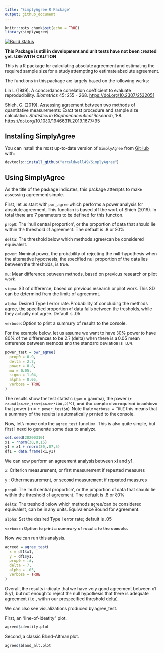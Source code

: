 ```yaml
---
title: "SimplyAgree R Package"
output: github_document
---
```


```r
knitr::opts_chunk$set(echo = TRUE)
library(SimplyAgree)
```

[![Build Status](https://travis-ci.com/arcaldwell49/SimplyAgree.svg?branch=master)](https://travis-ci.com/arcaldwell49/SimplyAgree)

**This Package is still in development and unit tests have not been created yet. USE WITH CAUTION**

This is a R package for calculating absolute agreement and estimating the required sample size for a study attempting to estimate absolute agreement. 

The functions in this package are largely based on the following works:

Lin L (1989). A concordance correlation coefficient to evaluate reproducibility. *Biometrics* 45: 255 - 268. <https://doi.org/10.2307/2532051>

Shieh, G. (2019). Assessing agreement between two methods of quantitative measurements: Exact test procedure and sample size calculation. *Statistics in Biopharmaceutical Research*, 1-8. <https://doi.org/10.1080/19466315.2019.1677495>

## Installing SimplyAgree

You can install the most up-to-date version of `SimplyAgree` from
[GitHub](https://github.com/arcaldwell49/SimplyAgree) with:

``` r
devtools::install_github("arcaldwell49/SimplyAgree")
```

## Using SimplyAgree

As the title of the package indicates, this package attempts to make assessing agreement simple.

First, let us start with `pwr_agree` which performs a power analysis for absolute agreement. This function is based off the work of Shieh (2019). In total there are 7 parameters to be defined for this function.

`prop0`: The 'null central proportion', or the proportion of data that should lie within the threshold of agreement. The default is .8 or 80%

`delta`: The threshold below which methods agree/can be considered equivalent.

`power`: Nominal power, the probability of rejecting the null-hypothesis when the alternative hypothesis, the specified null proportion of the data lies between the thresholds, is true.

`mu`: Mean difference between methods, based on previous research or pilot work.

`sigma`: SD of difference, based on previous research or pilot work. This SD can be determind from the limits of agreement.

`alpha`: Desired Type 1 error rate. Probability of concluding the methods agree, the specified proportion of data falls between the tresholds, while they actually not agree. Default is .05

`verbose`: Option to print a summary of results to the console.

For the example below, let us assume we want to have 80% power to have 80% of the differences to be 2.7 (delta) when there is a 0.05 mean difference between methods and the standard deviation is 1.04.

```r
power_test = pwr_agree(
  prop0 = 0.9,
  delta = 2.7,
  power = 0.8,
  mu = 0.05,
  sigma = 1.04,
  alpha = 0.05,
  verbose = TRUE
)
```

The results show the test statistic (`gam` = gamma), the power (`r round(power_test$power*100,2)`%), and the sample size required to achieve that power (n = `r power_test$n`). Note thate `verbose = TRUE` this means that a summary of the results is automatically printed to the console.

Now, let's move onto the `agree_test` function. This is also quite simple, but first I need to generate some data to analyze.

```r
set.seed(20200310)
x1 = rnorm(30,0,15)
y1 = x1 + rnorm(30,.07,5)
df1 = data.frame(x1,y1)
```

We can now perform an agreement analysis between x1 and y1.


`x`: Criterion measurement, or first measurement if repeated measures

`y`	: Other measurement, or second measurement if repeated measures

`prop0`: The 'null central proportion', or the proportion of data that should lie within the threshold of agreement. The default is .8 or 80%

`delta`: The treshold below which methods agree/can be considered equivalent, can be in any units. Equivalence Bound for Agreement.

`alpha`: Set the desired Type I error rate; default is .05

`verbose`	: Option to print a summary of results to the console.

Now we can run this analysis.

```r
agreed = agree_test(
  x = df1$x1,
  y = df1$y1,
  prop0 = .8,
  delta = 7,
  alpha = .05,
  verbose = TRUE
)
```

Overall, the results indicate that we have very good agreement between x1 & y1, but not enough to reject the null hypothesis that there is adequate agreement (i.e., within our prespecified threshold delta).

We can also see visualizations produced by agree_test.

First, an "line-of-identity" plot.

```r
agreed$identity.plot
```

Second, a classic Bland-Altman plot.

```r
agreed$bland_alt.plot
```
